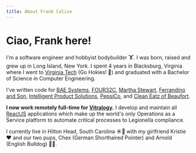 ```yaml
---
title: About Frank Calise
---
```


# Ciao, Frank here!

I'm a software engineer and hobbyist bodybuilder 🏋. I was born, raised and grew up
in Long Island, New York. I spent 4 years in Blacksburg, Virginia where I went 
to [Virginia Tech](https://vt.edu) (Go Hokies! 🦃) and graduated with a Bachelor
of Science in Computer Engineering.

I've written code for
[BAE Systems](https://www.basesystems.com/),
[FOUR32C](https://four32c.com/), [Martha Stewart](https://www.marthastewart.com), 
[Ferrandino and Son](https://www.ferrandinoandson.com/), [Intelligent Product Solutions](https://intelligentproduct.solutions/), [PepsiCo](http://www.pepsico.com/), and [Clean Eatz of Beaufort](https://www.cleaneatz.com/location/loc/beaufort).

**I now work remotely full-time for [Vitralogy](https://www.vitralogy.com/).**
I develop and maintain all [ReactJS](https://reactjs.org/) applications which 
make up the world's only Operations as a Service platform to automate critical
processes to Legionella compliance.

I currently live in Hilton Head, South Carolina ☀️🌴 with my girlfriend Kristie
❤️ and our two pups, Chex (German Shorthaired Pointer) and Arnold (English Bulldog) 🐶🐶.
